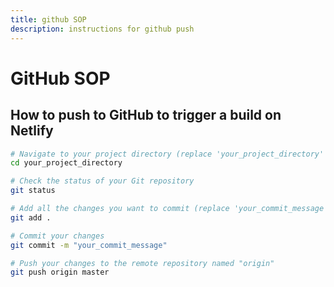 ```yaml
---
title: github SOP
description: instructions for github push
---
```


# GitHub SOP

## How to push to GitHub to trigger a build on Netlify

```bash
# Navigate to your project directory (replace 'your_project_directory' with your actual directory path)
cd your_project_directory

# Check the status of your Git repository
git status

# Add all the changes you want to commit (replace 'your_commit_message' with your actual message)
git add .

# Commit your changes
git commit -m "your_commit_message"

# Push your changes to the remote repository named "origin"
git push origin master
```
